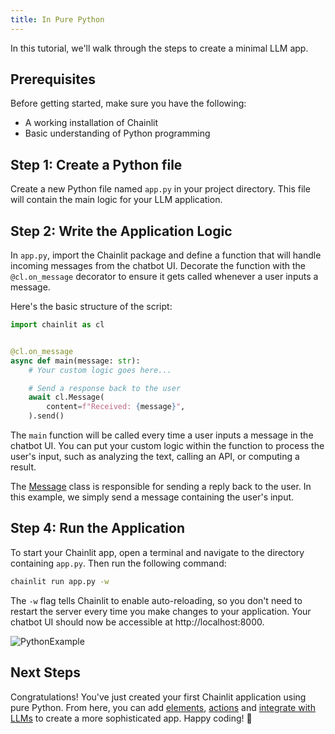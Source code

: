 ```yaml
---
title: In Pure Python
---
```


In this tutorial, we'll walk through the steps to create a minimal LLM app.

## Prerequisites

Before getting started, make sure you have the following:

- A working installation of Chainlit
- Basic understanding of Python programming

## Step 1: Create a Python file

Create a new Python file named `app.py` in your project directory. This file will contain the main logic for your LLM application.

## Step 2: Write the Application Logic

In `app.py`, import the Chainlit package and define a function that will handle incoming messages from the chatbot UI. Decorate the function with the `@cl.on_message` decorator to ensure it gets called whenever a user inputs a message.

Here's the basic structure of the script:

```python app.py
import chainlit as cl


@cl.on_message
async def main(message: str):
    # Your custom logic goes here...

    # Send a response back to the user
    await cl.Message(
        content=f"Received: {message}",
    ).send()
```

The `main` function will be called every time a user inputs a message in the chatbot UI. You can put your custom logic within the function to process the user's input, such as analyzing the text, calling an API, or computing a result.

The [Message](/api-reference/message) class is responsible for sending a reply back to the user. In this example, we simply send a message containing the user's input.

## Step 4: Run the Application

To start your Chainlit app, open a terminal and navigate to the directory containing `app.py`. Then run the following command:

```bash
chainlit run app.py -w
```

The `-w` flag tells Chainlit to enable auto-reloading, so you don't need to restart the server every time you make changes to your application. Your chatbot UI should now be accessible at http://localhost:8000.

![PythonExample](/images/python-example.png)

## Next Steps

Congratulations! You've just created your first Chainlit application using pure Python. From here, you can add [elements](/chat-experience/elements), [actions](/chat-experience/actions) and [integrate with LLMs](/examples/openai-sql) to create a more sophisticated app. Happy coding! 🎉
